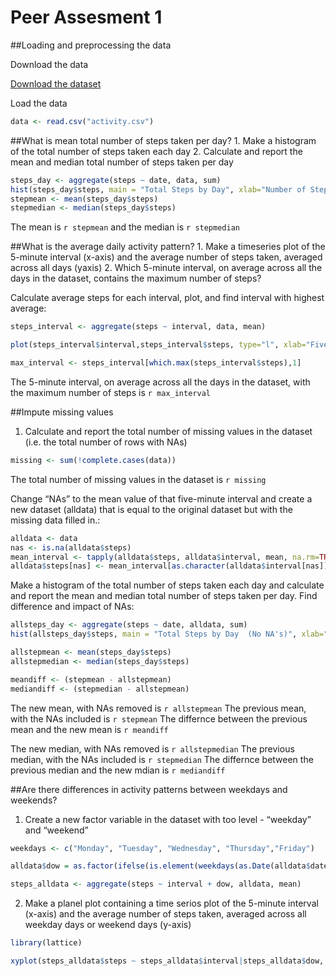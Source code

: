 # Peer Assesment 1
##Loading and preprocessing the data

Download the data

[Download the dataset](https://d396qusza40orc.cloudfront.net/repdata%2Fdata%2Factivity.zip)

Load the data

```r
data <- read.csv("activity.csv")
```

##What is mean total number of steps taken per day?
1. Make a histogram of the total number of steps taken each day
2. Calculate and report the mean and median total number of steps taken per day
```r
steps_day <- aggregate(steps ~ date, data, sum)
hist(steps_day$steps, main = "Total Steps by Day", xlab="Number of Steps")
stepmean <- mean(steps_day$steps)
stepmedian <- median(steps_day$steps)
```
The mean is `r stepmean` and the median is `r stepmedian`

##What is the average daily activity pattern?
1. Make a timeseries plot of the 5-minute interval (x-axis) and the average number of steps taken, averaged across all days (yaxis)
2. Which 5-minute interval, on average across all the days in the dataset, contains the maximum number of steps?

Calculate average steps for each interval, plot, and find interval with highest average:

```r
steps_interval <- aggregate(steps ~ interval, data, mean)

plot(steps_interval$interval,steps_interval$steps, type="l", xlab="Five-minute Interval", ylab="Number of Steps",main="Average Daily Activity Pattern")

max_interval <- steps_interval[which.max(steps_interval$steps),1]
```

The 5-minute interval, on average across all the days in the dataset, with the maximum number of steps is `r max_interval`

##Impute missing values

1. Calculate and report the total number of missing values in the dataset (i.e. the total number of rows with NAs)

```r
missing <- sum(!complete.cases(data))
```

The total number of missing values in the dataset is `r missing`

Change "NAs" to the mean value of that five-minute interval and create a new dataset (alldata) that is equal to the original dataset but with the missing data filled in.:

```r
alldata <- data
nas <- is.na(alldata$steps)
mean_interval <- tapply(alldata$steps, alldata$interval, mean, na.rm=TRUE, simplify=TRUE)
alldata$steps[nas] <- mean_interval[as.character(alldata$interval[nas])]
```

Make a histogram of the total number of steps taken each day and calculate and report the mean and median total number of steps taken per day. Find difference and impact of NAs:

```r
allsteps_day <- aggregate(steps ~ date, alldata, sum)
hist(allsteps_day$steps, main = "Total Steps by Day  (No NA's)", xlab="Number of Steps")

allstepmean <- mean(steps_day$steps)
allstepmedian <- median(steps_day$steps)

meandiff <- (stepmean - allstepmean)
mediandiff <- (stepmedian - allstepmean)
```

The new mean, with NAs removed is `r allstepmean`
The previous mean, with the NAs included is `r stepmean`
The differnce between the previous mean and the new mean is `r meandiff`

The new median, with NAs removed is `r allstepmedian`
The previous median, with the NAs included is `r stepmedian`
The differnce between the previous median and the new mdian is `r mediandiff`

##Are there differences in activity patterns between weekdays and weekends?

1. Create a new factor variable in the dataset with too level - "weekday" and "weekend"

```r

weekdays <- c("Monday", "Tuesday", "Wednesday", "Thursday","Friday")

alldata$dow = as.factor(ifelse(is.element(weekdays(as.Date(alldata$date)),weekdays), "Weekday", "Weekend"))

steps_alldata <- aggregate(steps ~ interval + dow, alldata, mean)
```

2. Make a planel plot containing a time serios plot of the 5-minute interval (x-axis) and the average number of steps taken, averaged across all weekday days or weekend days (y-axis)

```r
library(lattice)

xyplot(steps_alldata$steps ~ steps_alldata$interval|steps_alldata$dow, main="Average Steps per Day by Five-Minute Interval",xlab="Five-minute Interval", ylab="Steps",layout=c(1,2), type="l")
```

